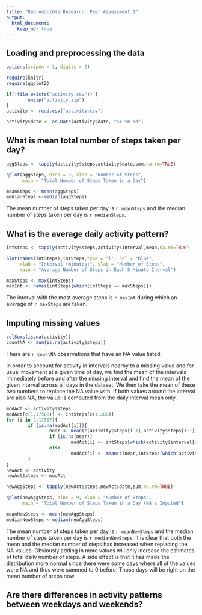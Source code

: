 ```yaml
---
title: "Reproducible Research: Peer Assessment 1"
output: 
  html_document:
    keep_md: true
---
```



## Loading and preprocessing the data
```r
options(scipen = 1, digits = 2)
```

```r
require(knitr)
require(ggplot2)
```

```r
if(!file.exists("activity.csv")) {
        unzip("activity.zip")
}
activity <- read.csv("activity.csv")
```

```r
activity$date <- as.Date(activity$date, "%Y-%m-%d")
```

## What is mean total number of steps taken per day?
```r
aggSteps <- tapply(activity$steps,activity$date,sum,na.rm=TRUE)
```

```r
qplot(aggSteps, bins = 9, xlab = "Number of Steps", 
      main = "Total Number of Steps Taken in a Day")
```

```r
meanSteps <- mean(aggSteps)
medianSteps <-median(aggSteps)
```

The mean number of steps taken per day is `r meanSteps` and the median number of
steps taken per day is `r medianSteps`.

## What is the average daily activity pattern?
```r
intSteps <- tapply(activity$steps,activity$interval,mean,na.rm=TRUE)
```

```r
plot(names(intSteps),intSteps,type = "l", col = "blue", 
     xlab = "Interval (minutes)", ylab = "Number of Steps", 
     main = "Average Number of Steps in Each 5 Minute Inerval")
```

```r
maxSteps <- max(intSteps)
maxInt <- names(intSteps[which(intSteps == maxSteps)])
```

The interval with the most average steps is `r maxInt` during which an average
of `r maxSteps` are taken.

## Imputing missing values
```r
colSums(is.na(activity))
countNA <- sum(is.na(activity$steps))
```

There are `r countNA` observations that have an NA value listed.

In order to account for activity in intervals nearby to a missing value and for
usual movement at a given time of day, we find the mean of the intervals
immediately before and after the missing interval and find the mean of the
given interval across all days in the dataset. We then take the mean of these
two numbers to replace the NA value with. If both values around the interval
are also NA, the value is computed from the daily interval mean only.
```r
modAct <- activity$steps
modAct[c(1,17568)] <- intSteps[c(1,288)]
for (i in 2:17567){
        if (is.na(modAct[i])){
                near <- mean(c(activity$steps[i-1],activity$steps[i+1]))
                if (is.na(near))
                        modAct[i] <- intSteps[which(activity$interval[i]==names(intSteps))]
                else
                        modAct[i] <- mean(c(near,intSteps[which(activity$interval[i]==names(intSteps))]))
        }
}
newAct <- activity
newAct$steps <- modAct
```

```r
newAggSteps <- tapply(newAct$steps,newAct$date,sum,na.rm=TRUE)
```

```r
qplot(newAggSteps, bins = 9, xlab = "Number of Steps", 
      main = "Total Number of Steps Taken in a Day (NA's Imputed")
```

```r
meanNewSteps <- mean(newAggSteps)
medianNewSteps <-median(newAggSteps)
```

The mean number of steps taken per day is `r meanNewSteps` and the median number
of steps taken per day is `r medianNewSteps`. It is clear that both the mean and
the median number of steps has increased when replacing the NA values. Obviously
adding in more values will only increase the estimates of total daily number of
steps. A side effect is that it has made the distribution more normal since
there were some days where all of the values were NA and thus were summed to 0
before. Those days will be right on the mean number of steps now.

## Are there differences in activity patterns between weekdays and weekends?

